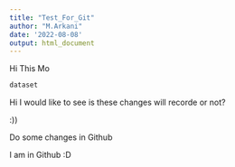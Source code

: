 ```yaml
---
title: "Test_For_Git"
author: "M.Arkani"
date: '2022-08-08'
output: html_document
---
```



Hi This Mo
```r
dataset
```

Hi I would like to see is these changes will recorde or not?


:))


Do some changes in Github


I am in Github :D
